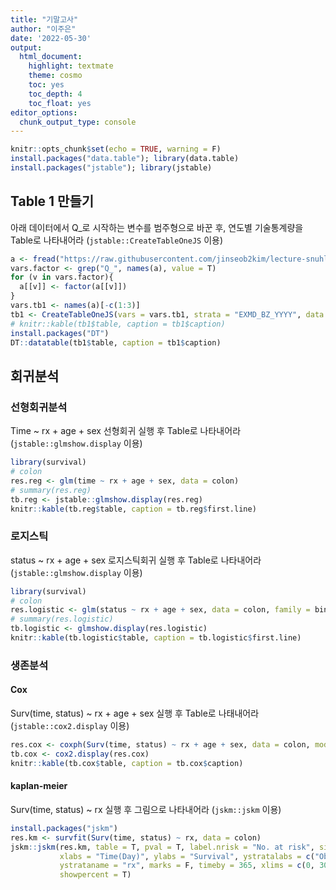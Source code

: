 ```yaml
---
title: "기말고사"
author: "이주은"
date: '2022-05-30'
output: 
  html_document: 
    highlight: textmate
    theme: cosmo
    toc: yes
    toc_depth: 4
    toc_float: yes
editor_options: 
  chunk_output_type: console
---
```


```r
knitr::opts_chunk$set(echo = TRUE, warning = F)
install.packages("data.table"); library(data.table)
install.packages("jstable"); library(jstable)
```

## Table 1 만들기

아래 데이터에서 Q_로 시작하는 변수를 범주형으로 바꾼 후, 연도별 기술통계량을 Table로 나타내어라 (`jstable::CreateTableOneJS` 이용)

```r
a <- fread("https://raw.githubusercontent.com/jinseob2kim/lecture-snuhlab/master/data/example_g1e.csv")
vars.factor <- grep("Q_", names(a), value = T)
for (v in vars.factor){
  a[[v]] <- factor(a[[v]])
}
vars.tb1 <- names(a)[-c(1:3)]
tb1 <- CreateTableOneJS(vars = vars.tb1, strata = "EXMD_BZ_YYYY", data = a)
# knitr::kable(tb1$table, caption = tb1$caption)
install.packages("DT")
DT::datatable(tb1$table, caption = tb1$caption)
```

## 회귀분석

### 선형회귀분석

Time ~ rx + age + sex 선형회귀 실행 후 Table로 나타내어라
(`jstable::glmshow.display` 이용)

```r
library(survival)
# colon
res.reg <- glm(time ~ rx + age + sex, data = colon)
# summary(res.reg)
tb.reg <- jstable::glmshow.display(res.reg)
knitr::kable(tb.reg$table, caption = tb.reg$first.line)
```

### 로지스틱

status ~ rx + age + sex 로지스틱회귀 실행 후 Table로 나타내어라 (`jstable::glmshow.display` 이용)

```r
library(survival)
# colon
res.logistic <- glm(status ~ rx + age + sex, data = colon, family = binomial)
# summary(res.logistic)
tb.logistic <- glmshow.display(res.logistic)
knitr::kable(tb.logistic$table, caption = tb.logistic$first.line)
```

### 생존분석

#### Cox

Surv(time, status) ~ rx + age + sex 실행 후 Table로 나태내어라 (`jstable::cox2.display` 이용)

```r
res.cox <- coxph(Surv(time, status) ~ rx + age + sex, data = colon, model = T)
tb.cox <- cox2.display(res.cox)
knitr::kable(tb.cox$table, caption = tb.cox$caption)
```

#### kaplan-meier

Surv(time, status) ~ rx 실행 후 그림으로 나타내어라 (`jskm::jskm` 이용)

```r
install.packages("jskm")
res.km <- survfit(Surv(time, status) ~ rx, data = colon)
jskm::jskm(res.km, table = T, pval = T, label.nrisk = "No. at risk", size.label.nrisk = 8, 
           xlabs = "Time(Day)", ylabs = "Survival", ystratalabs = c("Obs", "Lev", "Lev + 5FU"),
           ystrataname = "rx", marks = F, timeby = 365, xlims = c(0, 3000), ylims = c(0.25, 1),
           showpercent = T)
```